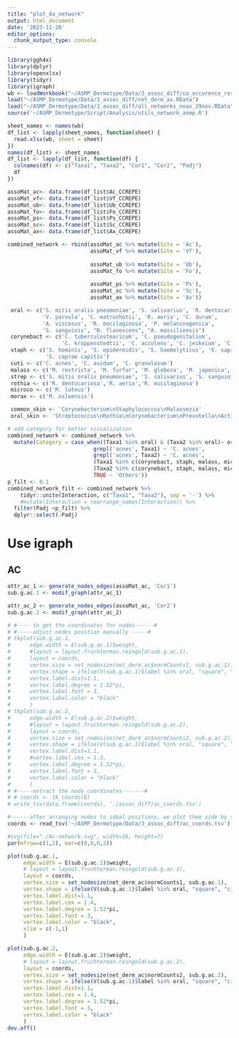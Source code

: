 ```yaml
---
title: "plot_da_network"
output: html_document
date: '2023-11-20'
editor_options: 
  chunk_output_type: console
---
```


```r
library(ggh4x)
library(dplyr)
library(openxlsx)
library(tidyr)
library(igraph)
wb <- loadWorkbook("~/ASMP_Dermotype/Data/3_assoc_diff/co_occurence_result.xlsx")
load("~/ASMP_Dermotype/Data/3_assoc_diff/net_derm_ax.RData")
load("~/ASMP_Dermotype/Data/3_assoc_diff/all_networks_noax_29nov.RData")
source('~/ASMP_Dermotype/Script/Analysis/utils_network_asmp.R')
```

```r
sheet_names <- names(wb)
df_list <- lapply(sheet_names, function(sheet) {
  read.xlsx(wb, sheet = sheet)
})
names(df_list) <- sheet_names
df_list <- lapply(df_list, function(df) {
  colnames(df) <- c("Taxa1", "Taxa2", "Cor1", "Cor2", "Padj")
  df
})

assoMat_ac<- data.frame(df_list$Ac_CCREPE)
assoMat_vf<- data.frame(df_list$Vf_CCREPE)
assoMat_ub<- data.frame(df_list$Ub_CCREPE)
assoMat_fo<- data.frame(df_list$Fo_CCREPE)
assoMat_ps<- data.frame(df_list$Ps_CCREPE)
assoMat_sc<- data.frame(df_list$Sc_CCREPE)
assoMat_ax<- data.frame(df_list$Ax_CCREPE)

combined_network <- rbind(assoMat_ac %>% mutate(Site = 'Ac'),
                          assoMat_vf %>% mutate(Site = 'Vf'),
                          
                          assoMat_ub %>% mutate(Site = 'Ub'),
                          assoMat_fo %>% mutate(Site = 'Fo'),
                          
                          assoMat_ps %>% mutate(Site = 'Ps'),
                          assoMat_sc %>% mutate(Site = 'Sc'),
                          assoMat_ax %>% mutate(Site = 'Ax'))

 oral <- c('S. mitis oralis pneumoniae', 'S. salivarius', 'R. dentocariosa',
           'V. parvula', 'C. matruchotii', 'R. aeria', 'C. durum',
           'A. viscosus', 'R. mucilaginosa', 'P. melaninogenica',
           'S. sanguinis', "N. flavescens", "A. massiliensis")
 corynebact <- c('C. tuberculostearicum', 'C. pseudogenitalium',
                 'C. kroppenstedtii', 'C. accolens', 'C. jeikeium', 'C. durum', 'C. matruchotii')
 staph <- c('S. hominis', 'S. epidermidis', 'S. haemolyticus', 'S. saprophyticus',
            'S. caprae capitis')
 cuti <- c('C. acnes', 'C. avidum', 'C. granulosum')
 malass <- c('M. restricta', 'M. furfur', 'M. globosa', 'M. japonica', 'M. dermatis', 'M. sloofiae')
 strep <- c('S. mitis oralis pneumoniae', 'S. salivarius', 'S. sanguinis')
 rothia <- c('R. dentocariosa','R. aeria','R. mucilaginosa')
 microco <- c('M. luteus')
 morax <- c('M. osloensis')

 common_skin <- 'Corynebacterium\nStaphylococcus\nMalassezia'
 oral_skin <- 'Streptococcus\nRothia\nCorynebacterium\nPrevotella\nActinomyces\nVeilonella'

# add category for better visualization
combined_network <- combined_network %>%
  mutate(Category = case_when((Taxa1 %in% oral) & (Taxa2 %in% oral)~ oral_skin,
                           grepl('acnes', Taxa1) ~ 'C. acnes',
                           grepl('acnes', Taxa2) ~ 'C. acnes',
                           (Taxa1 %in% c(corynebact, staph, malass, microco, morax)) &
                           (Taxa2 %in% c(corynebact, staph, malass, microco, morax)) ~ common_skin,
                           TRUE ~ 'Others'))
p_filt <- 0.1
combined_network_filt <- combined_network %>% 
    tidyr::unite(Interaction, c("Taxa1", "Taxa2"), sep = '-') %>% 
    #mutate(Interaction = rearrange_names(Interaction)) %>% 
  filter(Padj <p_filt) %>% 
  dplyr::select(-Padj)
```


# Use igraph

## AC
```r
attr_ac_1 <- generate_nodes_edges(assoMat_ac, 'Cor1')
sub.g.ac.1 <- modif_graph(attr_ac_1)

attr_ac_2 <- generate_nodes_edges(assoMat_ac, 'Cor2')
sub.g.ac.2 <- modif_graph(attr_ac_2)

# #---- to get the coordinates for nodes------#
# #-----adjust nodes position manually -----#
# tkplot(sub.g.ac.1, 
#      edge.width = E(sub.g.ac.1)$weight,
#      #layout = layout.fruchterman.reingold(sub.g.ac.1),
#      layout = coords,
#      vertex.size = set_nodesize(net_derm_ac$normCounts1, sub.g.ac.1),
#      vertex.shape = ifelse(V(sub.g.ac.1)$label %in% oral, "square", "circle"), 
#      vertex.label.dist=1.1, 
#      vertex.label.degree = 1.52*pi,
#      vertex.label.font = 3,
#      vertex.label.color = "black"
#      )
# tkplot(sub.g.ac.2, 
#      edge.width = E(sub.g.ac.2)$weight,
#      #layout = layout.fruchterman.reingold(sub.g.ac.2),
#      layout = coords,
#      vertex.size = set_nodesize(net_derm_ac$normCounts2, sub.g.ac.2),
#      vertex.shape = ifelse(V(sub.g.ac.1)$label %in% oral, "square", "circle"), 
#      vertex.label.dist=1.1, 
#      #vertex.label.cex = 1.3,
#      vertex.label.degree = 1.52*pi,
#      vertex.label.font = 3,
#      vertex.label.color = "black"
#      )
# #-----extract the node coordinates-------#
# # coords <- tk_coords(6)
# write_tsv(data.frame(coords), './assoc_diff/ac_coords.tsv')

#------after arranging nodes to ideal positions, we plot them side by side ----#
coords <- read_tsv('~/ASMP_Dermotype/Data/3_assoc_diff/ac_coords.tsv') %>% as.matrix()

#svg(file="./Ac-network.svg", width=16, height=7)
par(mfrow=c(1,2), mar=c(0,0,0,2))

plot(sub.g.ac.1,
     edge.width = E(sub.g.ac.1)$weight,
     # layout = layout.fruchterman.reingold(sub.g.ac.1),
     layout = coords,
     vertex.size = set_nodesize(net_derm_ac$normCounts1, sub.g.ac.1),
     vertex.shape = ifelse(V(sub.g.ac.1)$label %in% oral, "square", "circle"),
     vertex.label.dist=1.1,
     vertex.label.cex = 1.4,
     vertex.label.degree = 1.52*pi,
     vertex.label.font = 3,
     vertex.label.color = "black",
     xlim = c(-1,1)
     )

plot(sub.g.ac.2, 
     edge.width = E(sub.g.ac.2)$weight,
     # layout = layout.fruchterman.reingold(sub.g.ac.2),
     layout = coords,
     vertex.size = set_nodesize(net_derm_ac$normCounts2, sub.g.ac.2),
     vertex.shape = ifelse(V(sub.g.ac.1)$label %in% oral, "square", "circle"), 
     vertex.label.dist=1.1, 
     vertex.label.cex = 1.4,
     vertex.label.degree = 1.52*pi,
     vertex.label.font = 3,
     vertex.label.color = "black"
     )
dev.off()
```
